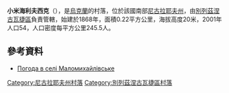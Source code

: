 {{coord|47|19|17|N|32|54|37|E|scale:100000|display=title}}

'''小米海利夫西克'''（{{lang-uk|Маломихайлівське}}），是[[烏克蘭|烏克蘭]]的村落，位於該國南部[[尼古拉耶夫州|尼古拉耶夫州]]，由[[別列茲涅古瓦捷區|別列茲涅古瓦捷區]]負責管轄，始建於1868年，面積0.22平方公里，海拔高度20米，2001年人口54，人口密度每平方公里245.5人。

==參考資料==
* [http://weather.in.ua/ua/nikolaevskaja/14861 Погода в селі Маломихайлівське] {{Wayback|url=http://weather.in.ua/ua/nikolaevskaja/14861 |date=20160607032057 }}

[[Category:尼古拉耶夫州村落|Category:尼古拉耶夫州村落]]
[[Category:別列茲涅古瓦捷區村落|Category:別列茲涅古瓦捷區村落]]


{{Mykolaiv-geo-stub}}